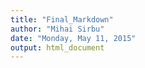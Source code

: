 ```yaml
---
title: "Final_Markdown"
author: "Mihai Sirbu"
date: "Monday, May 11, 2015"
output: html_document
---
```


